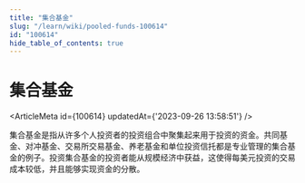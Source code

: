 ```yaml
---
title: "集合基金"
slug: "/learn/wiki/pooled-funds-100614"
id: "100614"
hide_table_of_contents: true
---
```



# 集合基金

<ArticleMeta id={100614} updatedAt={'2023-09-26 13:58:51'} />
<div className='border-solid border-b border-t-0 my-4 border-[var(--ifm-color-gray-300)]' />

集合基金是指从许多个人投资者的投资组合中聚集起来用于投资的资金。共同基金、对冲基金、交易所交易基金、养老基金和单位投资信托都是专业管理的集合基金的例子。投资集合基金的投资者能从规模经济中获益，这使得每美元投资的交易成本较低，并且能够实现资金的分散。
